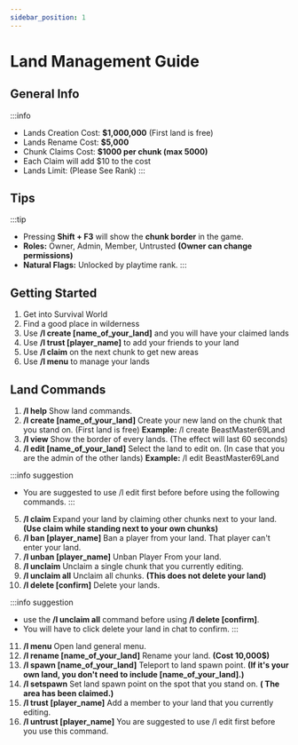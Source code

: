 ```yaml
---
sidebar_position: 1
---
```


# Land Management Guide

## General Info

:::info
- Lands Creation Cost: **$1,000,000** (First land is free)
- Lands Rename Cost: **$5,000**
- Chunk Claims Cost: **$1000 per chunk (max 5000)**
- Each Claim will add $10 to the cost
- Lands Limit: (Please See Rank)
:::

## Tips

:::tip
- Pressing **Shift + F3** will show the **chunk border** in the game.
- **Roles:** Owner, Admin, Member, Untrusted **(Owner can change permissions)**
- **Natural Flags:** Unlocked by playtime rank.
:::

## Getting Started

1. Get into Survival World
2. Find a good place in wilderness
3. Use **/l create [name_of_your_land]** and you will have your claimed lands
4. Use **/l trust [player_name]** to add your friends to your land
5. Use **/l claim** on the next chunk to get new areas
6. Use **/l menu** to manage your lands

## Land Commands

1. **/l help** Show land commands.
2. **/l create [name_of_your_land]** Create your new land on the chunk that you stand on. (First land is free)
**Example:** /l create BeastMaster69Land
3. **/l view** Show the border of every lands. (The effect will last 60 seconds)
4. **/l edit [name_of_your_land]** Select the land to edit on. (In case that you are the admin of the other lands)
**Example:** /l edit BeastMaster69Land

:::info suggestion
- You are suggested to use /l edit first before before using the following commands.
:::

5. **/l claim** Expand your land by claiming other chunks next to your land.
**(Use claim while standing next to your own chunks)**
6. **/l ban [player_name]** Ban a player from your land. That player can't enter your land.
7. **/l unban [player_name]** Unban Player From your land.
8. **/l unclaim** Unclaim a single chunk that you currently editing.
9. **/l unclaim all** Unclaim all chunks. **(This does not delete your land)**
10. **/l delete [confirm]** Delete your lands.

:::info suggestion
- use the **/l unclaim all** command before using **/l delete [confirm]**.
- You will have to click delete your land in chat to confirm.
:::

11. **/l menu** Open land general menu.
12. **/l rename [name_of_your_land]** Rename your land. **(Cost 10,000$)**
13. **/l spawn [name_of_your_land]** Teleport to land spawn point. **(If it's your own land, you don't need to include [name_of_your_land].)**
14. **/l setspawn** Set land spawn point on the spot that you stand on. **(
The area has been claimed.)**
15. **/l trust [player_name]** Add a member to your land that you currently editing.
16. **/l untrust [player_name]** You are suggested to use /l edit first before you use this command.